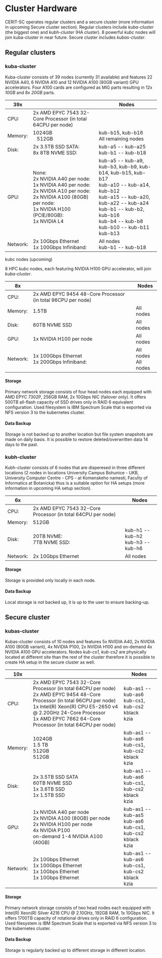 # Cluster Hardware

CERIT-SC operates regular clusters and a secure cluster (more information in upcoming Secure cluster section). Regular clusters include *kuba-cluster* (the biggest one) and *kubh-cluster* (HA cluster). 8 powerful *kubc* nodes will join kuba-cluster in near future. Secure cluster includes *kubas-cluster*.

## Regular clusters
### kuba-cluster

Kuba-cluster consists of 39 nodes (currently 31 available) and features 22 NVIDIA A40, 6 NVIDIA A10 and 12 NVIDIA A100 (80GB variant) GPU accelerators. Four A100 cards are configured as MIG parts resulting in 12x *10GB* and 8x *20GB* parts.

<table>
  <thead>
    <tr>
      <th>39x</th>
      <th></th>
      <th>Nodes</th>
    </tr>
  </thead>
  <tbody>
    <tr>
      <td>CPU:</td><td>2x AMD EPYC 7543 32-Core Processor (in total 64CPU per node) </td>
    </tr>
    <tr>
      <td>Memory:</td><td>1024GB<br/>&nbsp;&nbsp;&nbsp;512GB</td><td>kub-b15, kub-b16<br/>All remaining nodes</td>
    </tr>
    <tr>
      <td>Disk:</td><td>2x 3.5TB SSD SATA:<br/>8x 8TB NVME SSD:</td><td>kub-a5 -- kub-a25<br/>kub-b1 -- kub-b18</td>
    </tr>
    <tr>
      <td>GPU:</td><td>None:<br/>2x NVIDIA A40 per node:<br/>1x NVIDIA A40 per node:<br/> 2x NVIDIA A10 per node:<br/>2x NVIDIA A100 (80GB) per node:<br/>1x NVIDIA H100 (PCIE/80GB):<br/>1x NVIDIA L4</td>
                   <td>kub-a5 -- kub-a9, kub-b3, kub-b9, kub-b14, kub-b15, kub-b17<br/>kub-a10 -- kub-a14, kub-b12<br/>kub-a15 -- kub-a20, kub-a22 -- kub-a24<br/>kub-b1 -- kub-b2, kub-b16<br/>kub-b4 -- kub-b8<br/>kub-b10 -- kub-b11<br/>kub-b13</td>
    </tr>
    <tr>
      <td>Network:</td><td>2x 10Gbps Ethernet<br/>1x 100Gbps Infiniband:</td><td>All nodes<br/>kub-b1 -- kub-b18</td>
    </tr>
  </tbody>
</table>

<Callout type="tip">
kubc nodes (upcoming)

8 HPC *kubc* nodes, each featuring NVIDIA H100 GPU accelerator, will join *kuba-cluster*. 

<table>
  <thead>
    <tr>
      <th>8x</th>
      <th></th>
      <th>Nodes</th>
    </tr>
  </thead>
  <tbody>
    <tr>
      <td>CPU:</td><td>2x AMD EPYC 9454 48-Core Processor (in total 96CPU per node)</td>
    </tr>
    <tr>
      <td>Memory:</td><td>1.5TB</td><td>All nodes</td>
    </tr>
    <tr>
      <td>Disk:</td><td>60TB NVME SSD</td><td>All nodes</td>
    </tr>
    <tr>
      <td>GPU:</td><td>1x NVIDIA H100 per node</td><td>All nodes</td>
    </tr>
    <tr>
      <td>Network:</td><td>1x 100Gbps Ethernet<br/>1x 200Gbps Infiniband:</td><td>All nodes<br/>All nodes</td>
    </tr>
  </tbody>
</table>
</Callout>

#### Storage

Primary network storage consists of four head nodes each equipped with AMD EPYC 7302P, 256GB RAM, 2x 10Gbps NIC (failover only). It offers 500TB all-flash capacity of SSD drives only in RAID 6 equivalent configuration. Used filesystem is IBM Spectrum Scale that is exported via NFS version 3 to the kubernetes cluster.

#### Data Backup

Storage is not backed up to another location but file system snapshots are made on daily basis. It is possible to restore deleted/overwritten data 14 days to the past.

### kubh-cluster

Kubh-cluster consists of 6 nodes that are disperesed in three different locations (2 nodes in locations University Campus Bohunice - UKB, University Computer Centre - CPS - at Komenskeho namesti, Faculty of Informatics at Botanicka) thus is a suitable option for HA setups (more information in upcoming HA setup section).

<table>
  <thead>
    <tr>
      <th>6x</th>
      <th></th>
      <th>Nodes</th>
    </tr>
  </thead>
  <tbody>
    <tr>
      <td>CPU:</td><td>2x AMD EPYC 7543 32-Core Processor (in total 64CPU per node)</td>
    </tr>
    <tr>
      <td>Memory:</td><td>512GB</td>
    </tr>
    <tr>
      <td>Disk:</td><td>20TB NVME:<br/>7TB NVME SSD:</td><td>kub-h1 -- kub-h2<br/>kub-h3 -- kub-h6</td>
    </tr>
    <tr>
      <td>Network:</td><td>2x 10Gbps Ethernet</td><td>All nodes</td>
    </tr>
  </tbody>
</table>

#### Storage

Storage is provided only locally in each node. 

#### Data Backup

Local storage is not backed up, it is up to the user to ensure backing-up.

## Secure cluster
### kubas-cluster

Kubas-cluster consists of 10 nodes and features 5x NVIDIA A40, 2x NVIDIA A100 (80GB variant), 4x NVIDIA P100, 2x NVIDIA H100 and on-demand 4x NVIDIA A100 GPU accelerators. Nodes *kub-cs1, kub-cs2* are physically located at different site than the rest of the cluster therefore it is possible to create HA setup in the secure cluster as well. 

<table>
  <thead>
    <tr>
      <th>10x</th>
      <th></th>
      <th>Nodes</th>
    </tr>
  </thead>
  <tbody>
    <tr>
      <td>CPU:</td><td>2x AMD EPYC 7543 32-Core Processor (in total 64CPU per node)<br/>2x AMD EPYC 9454 48-Core Processor (in total 96CPU per node)<br/>1x Intel(R) Xeon(R) CPU E5-2650 v4 @ 2.20GHz 24-Core Processor<br/>1x AMD EPYC 7662 64-Core Processor (in total 64CPU per node)</td><td>kub-as1 -- kub-as6<br/>kub-cs1, kub-cs2<br/>kblack<br/>kzia</td>
    </tr>
    <tr>
      <td>Memory:</td><td>1024GB<br/>1.5 TB<br/>512GB<br/>512GB</td><td>kub-as1 -- kub-as6<br/>kub-cs1, kub-cs2<br/>kblack<br/>kzia</td>
    </tr>
    <tr>
      <td>Disk:</td><td>2x 3.5TB SSD SATA<br/>60TB NVME SSD<br/>1x 3.6TB SSD<br/>1x 1.5TB SSD</td><td>kub-as1 -- kub-as6<br/>kub-cs1, kub-cs2<br/>kblack<br/>kzia</td>
    </tr>
    <tr>
      <td>GPU:</td><td>1x NVIDIA A40 per node<br/>2x NVIDIA A100 (80GB) per node<br/>2x NVIDIA H100 per node<br/>4x NVIDIA P100<br/>on-demand 1-4 NVIDIA A100 (40GB)</td><td>kub-as1 -- kub-as5<br/>kub-as6<br/>kub-cs1, kub-cs2<br/>kblack<br/>kzia</td>
    </tr>
    <tr>
      <td>Network:</td><td>2x 10Gbps Ethernet<br/>1x 100Gbps Ethernet<br/>1x 10Gbps Ethernet<br/>1x 10Gbps Ethernet</td><td>kub-as1 -- kub-as6<br/>kub-cs1, kub-cs2<br/>kblack<br/>kzia</td>
    </tr>
  </tbody>
</table>


#### Storage

Primary network storage consists of two head nodes each equipped with Intel(R) Xeon(R) Silver 4216 CPU @ 2.10GHz, 192GB RAM, 1x 10Gbps NIC. It offers 1700TB capacity of rotational drives only in RAID 6 configuration. Used filesystem is IBM Spectrum Scale that is exported via NFS version 3 to the kubernetes cluster.

#### Data Backup

Storage is regularly backed up to different storage in different location.
